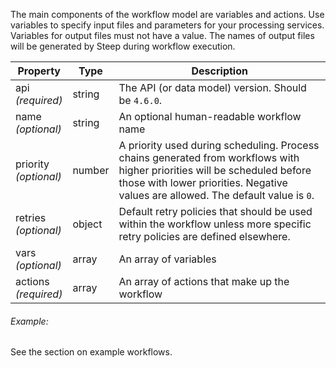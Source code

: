 The main components of the workflow model are variables and actions. Use
variables to specify input files and parameters for your processing services.
Variables for output files must not have a value. The names of output files
will be generated by Steep during workflow execution.

| Property                  | Type   | Description
| ------------------------- | ------ | -----------
| api<br/>*(required)*      | string | The API (or data model) version. Should be `4.6.0`.
| name<br/>*(optional)*     | string | An optional human-readable workflow name
| priority<br />*(optional)* | number | A priority used during scheduling. Process chains generated from workflows with higher priorities will be scheduled before those with lower priorities. Negative values are allowed. The default value is `0`.
| retries<br />*(optional)* | object | <DocsLink href="#retry-policy-defaults">Default retry policies</DocsLink> that should be used within the workflow unless more specific retry policies are defined elsewhere.
| vars<br/>*(optional)*     | array  | An array of <DocsLink href="#variables">variables</DocsLink>
| actions<br/>*(required)*  | array  | An array of <DocsLink href="#actions">actions</DocsLink> that make up the workflow

###### Example:

See the section on <DocsLink href="#example-workflows">example workflows</DocsLink>.
